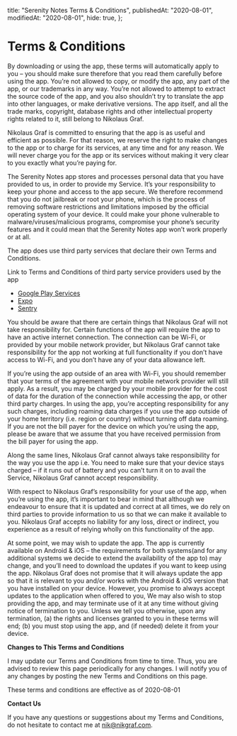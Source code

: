   title: "Serenity Notes Terms & Conditions",
  publishedAt: "2020-08-01",
  modifiedAt: "2020-08-01",
  hide: true,
};

# Terms & Conditions

By downloading or using the app, these terms will automatically apply to you – you should make sure therefore that you read them carefully before using the app. You’re not allowed to copy, or modify the app, any part of the app, or our trademarks in any way. You’re not allowed to attempt to extract the source code of the app, and you also shouldn’t try to translate the app into other languages, or make derivative versions. The app itself, and all the trade marks, copyright, database rights and other intellectual property rights related to it, still belong to Nikolaus Graf.

Nikolaus Graf is committed to ensuring that the app is as useful and efficient as possible. For that reason, we reserve the right to make changes to the app or to charge for its services, at any time and for any reason. We will never charge you for the app or its services without making it very clear to you exactly what you’re paying for.

The Serenity Notes app stores and processes personal data that you have provided to us, in order to provide my Service. It’s your responsibility to keep your phone and access to the app secure. We therefore recommend that you do not jailbreak or root your phone, which is the process of removing software restrictions and limitations imposed by the official operating system of your device. It could make your phone vulnerable to malware/viruses/malicious programs, compromise your phone’s security features and it could mean that the Serenity Notes app won’t work properly or at all.

The app does use third party services that declare their own Terms and Conditions.

Link to Terms and Conditions of third party service providers used by the app

- [Google Play Services](https://policies.google.com/terms)
- [Expo](https://expo.io/terms)
- [Sentry](https://sentry.io/terms/)

You should be aware that there are certain things that Nikolaus Graf will not take responsibility for. Certain functions of the app will require the app to have an active internet connection. The connection can be Wi-Fi, or provided by your mobile network provider, but Nikolaus Graf cannot take responsibility for the app not working at full functionality if you don’t have access to Wi-Fi, and you don’t have any of your data allowance left.

If you’re using the app outside of an area with Wi-Fi, you should remember that your terms of the agreement with your mobile network provider will still apply. As a result, you may be charged by your mobile provider for the cost of data for the duration of the connection while accessing the app, or other third party charges. In using the app, you’re accepting responsibility for any such charges, including roaming data charges if you use the app outside of your home territory (i.e. region or country) without turning off data roaming. If you are not the bill payer for the device on which you’re using the app, please be aware that we assume that you have received permission from the bill payer for using the app.

Along the same lines, Nikolaus Graf cannot always take responsibility for the way you use the app i.e. You need to make sure that your device stays charged – if it runs out of battery and you can’t turn it on to avail the Service, Nikolaus Graf cannot accept responsibility.

With respect to Nikolaus Graf’s responsibility for your use of the app, when you’re using the app, it’s important to bear in mind that although we endeavour to ensure that it is updated and correct at all times, we do rely on third parties to provide information to us so that we can make it available to you. Nikolaus Graf accepts no liability for any loss, direct or indirect, you experience as a result of relying wholly on this functionality of the app.

At some point, we may wish to update the app. The app is currently available on Android & iOS – the requirements for both systems(and for any additional systems we decide to extend the availability of the app to) may change, and you’ll need to download the updates if you want to keep using the app. Nikolaus Graf does not promise that it will always update the app so that it is relevant to you and/or works with the Android & iOS version that you have installed on your device. However, you promise to always accept updates to the application when offered to you, We may also wish to stop providing the app, and may terminate use of it at any time without giving notice of termination to you. Unless we tell you otherwise, upon any termination, (a) the rights and licenses granted to you in these terms will end; (b) you must stop using the app, and (if needed) delete it from your device.

**Changes to This Terms and Conditions**

I may update our Terms and Conditions from time to time. Thus, you are advised to review this page periodically for any changes. I will notify you of any changes by posting the new Terms and Conditions on this page.

These terms and conditions are effective as of 2020-08-01

**Contact Us**

If you have any questions or suggestions about my Terms and Conditions, do not hesitate to contact me at nik@nikgraf.com.
